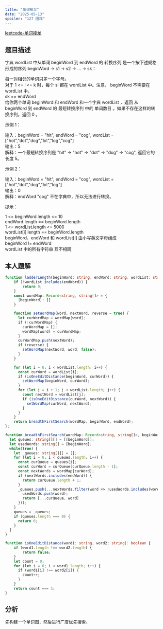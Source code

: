 ```yaml
---
title: "单词接龙"
date: "2025-05-13"
spoiler: "127 困难"
---
```


[leetcode-单词接龙](https://leetcode.cn/problems/word-ladder/description/)

## 题目描述

字典 wordList 中从单词 beginWord 到 endWord 的 转换序列 是一个按下述规格形成的序列 beginWord -> s1 -> s2 -> ... -> sk：

每一对相邻的单词只差一个字母。    
 对于 1 \<= i \<= k 时，每个 si 都在 wordList 中。注意， beginWord 不需要在 wordList 中。  
sk == endWord  
给你两个单词 beginWord 和 endWord 和一个字典 wordList ，返回 从 beginWord 到 endWord 的 最短转换序列 中的 单词数目 。如果不存在这样的转换序列，返回 0 。  

 
示例 1：

输入：beginWord = "hit", endWord = "cog", wordList = ["hot","dot","dog","lot","log","cog"]  
输出：5  
解释：一个最短转换序列是 "hit" -> "hot" -> "dot" -> "dog" -> "cog", 返回它的长度 5。  


示例 2：

输入：beginWord = "hit", endWord = "cog", wordList = ["hot","dot","dog","lot","log"]  
输出：0  
解释：endWord "cog" 不在字典中，所以无法进行转换。  
 

提示：

1 \<= beginWord.length \<= 10  
endWord.length == beginWord.length  
1 \<= wordList.length \<= 5000  
wordList[i].length == beginWord.length  
beginWord、endWord 和 wordList[i] 由小写英文字母组成  
beginWord != endWord  
wordList 中的所有字符串 互不相同  

## 本人题解

```typescript
function ladderLength(beginWord: string, endWord: string, wordList: string[]): number {
    if (!wordList.includes(endWord)) {
        return 0;
    }
    const wordMap: Record<string, string[]> = {
      [beginWord]: []
    }

    function setWordMap(word, nextWord, reverse = true) {
      let curWordMap = wordMap[word];
      if (!curWordMap) {
        curWordMap = [];
        wordMap[word] = curWordMap;
      }
      curWordMap.push(nextWord);
      if (reverse) {
        setWordMap(nextWord, word, false);
      }
    }

    for (let i = 0; i < wordList.length; i++) {
      const curWord = wordList[i];
      if (isOneEditDistance(beginWord, curWord)) {
        setWordMap(beginWord, curWord);
      }
      for (let j = i + 1; j < wordList.length; j++) {
        const nextWord = wordList[j];
        if (isOneEditDistance(curWord, nextWord)) {
          setWordMap(curWord, nextWord);
        }
      }
    }
    return breadthFirstSearch(wordMap, beginWord, endWord);
};

function breadthFirstSearch(wordMap: Record<string, string[]>, beginWord: string, endWord: string): number {
  let queues: string[][] = [[beginWord]];
  let usedWords: string[] = [beginWord];
  while(true) {
    let _queues: string[][] = [];
    for (let i = 0; i < queues.length; i++) {
      const curQueue = queues[i];
      const curWord = curQueue[curQueue.length - 1];
      const nextWords = wordMap[curWord];
      if (nextWords.includes(endWord)) {
        return curQueue.length + 1;
      }
      _queues.push(...nextWords.filter(word => !usedWords.includes(word)).map(word => {
        usedWords.push(word);
        return [...curQueue, word]
      }));
    }
    queues = _queues;
    if (queues.length === 0) {
      return 0; 
    }
  }
}

function isOneEditDistance(word1: string, word2: string): boolean {
    if (word1.length !== word2.length) {
        return false;
    }
    let count = 0;
    for (let i = 0; i < word1.length; i++) {
      if (word1[i] !== word2[i]) {
        count++;
      }
    }
    return count === 1;
}

```


## 分析
先构建一个单词图，然后进行广度优先搜索。
